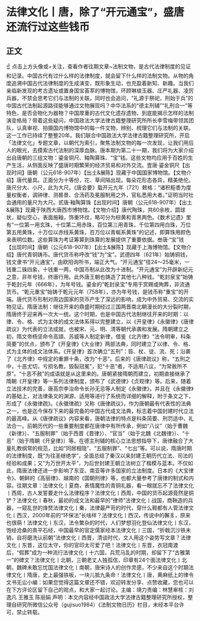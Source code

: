 # 法律文化丨唐，除了“开元通宝”，盛唐还流行过这些钱币
## 正文
☝ 点击上方头像或+关注，查看作者往期文章~法制文物，是古代法律制度的见证和记录。中国古代有过什么样的法律制度，就会留下什么样的法制文物。从物的角度追溯中国古代法律制度的生成演变，既形象生动，也充盈着新知、新趣。当我们亲临新发现的考古遗址或置身国宝荟萃的博物馆，环顾琳琅玉器、庄严礼器、凌厉兵器，不禁会思考它们与法制的关联，同时也会追问，“礼源于祭祀，刑始于兵”的中国古代法制起源路径能够通过文物展现吗？中华法系的“德主刑辅”“礼刑合一”等特色，是否会物化为器物？中国厚重的古代文化遗存遗物，到底能揭示怎样的法制演变格局？带着这些疑问，中国政法大学法律古籍整理研究所所长李雪梅带领其团队，认真审视、拍摄国内博物馆中的每一件文物，辨别、梳理它们与法制的关联。这一工作已持续了整整20年。我们联合中国政法大学法律古籍整理研究所，开启「法律文化」专题文章，以朝代为索引，聚焦法制文物的每一次发现，让我们用后人的眼光，去摸索古代法制的深厚血脉。唐本期为第二十一期，我们将为大家介绍出自唐朝的三组文物：鎏金铜尺、釉陶算珠、“宝”钱。这些文物均应用于百姓的生产生活，从侧面反映了盛唐时期繁荣的经济贸易和对外交流。壹唐·鎏金铜尺【出现时间】唐朝（公元618-907年）【出土&展陈】现藏于中国国家博物馆。【文物介绍】唐代量具。正面分为十等份，花、草间隔出现。每朵花形态各异，精美绝伦。唐尺分大、小尺，此为大尺。《唐会要》载开元九年（721）敕格：“诸积秬黍为度量权衡者，调钟律、测晷景、合汤药及冕服制用之外，官私悉用大者。”证明当时社会通用的量尺为大尺。贰唐·釉陶算珠【出现时间】唐朝（公元618-907年）【出土&展陈】现藏于陕西大唐西市博物馆。【文物介绍】唐代陶珠，共60余枚，圆球状，疑似空心，表面施釉，饰重环纹，略可分为棕黄和青黑两色。《数术记遗》里有“一位第一用玄珠，十位第二用赤珠，百位第三用青珠，千位第四用白珠，万位第五用黄珠，十万位以赤线系黄珠，百万位以青蜒系黄珠”的记述，即算珠用颜色来表明位数。这些算珠为考证筹算到珠算的发展提供了重要依据。叁唐·“宝”钱【出现时间】唐朝（公元618-907年）【出土&展陈】现藏于上海博物馆。【文物介绍】唐代青铜铸币。唐代货币称呼改“钱”为“宝”。武德四年（621年）始铸铜钱，钱文隶书“开元通宝”，由欧阳询所书，端正大气。“开元通宝”径24～25毫米，一钱重二铢四絫，十钱重一两，中国币制从此改为十进制。“开元通宝”为开辟新纪元之意，非年号钱，终唐行用。此外唐王朝也铸造了其他七八种钱。“乾封泉宝”始铸于乾封元年（666年），为年号钱。鎏金的“乾封泉宝”专用于赏赐或殉葬，非流通货币。“乾元重宝”始铸于乾元元年（758年），亦为年号钱，是钱币称“重宝”的开端。唐代货币形制对周边国家的货币产生了深远的影响，成为中外贸易、交流的实物见证。隋唐法制：继往开来的鼎盛时期经过三国两晋南北朝漫长的大分裂时期，隋唐终于迎来再一次大一统。这个时期，也是中国古代法制继往开来的时期：以律、令、格、式为主体的成文法体系得以完整建立，以《开皇律》《永徽律》《唐律疏议》为代表的立法成就，也被宋、元、明、清等朝代承袭和发展。隋朝建立之初，隋文帝杨坚命令高熲、苏威等人制定新律，借鉴《北齐律》“法令明审，科条简要”的优点，颁布了《开皇律》《大业律》两部法典，同时建立了以律、令、格、式为主体的成文法体系。《开皇律》首次确立“五刑”：笞、杖、徒、流、死；沿袭了《北齐律》中规定的重罪十条，改为“十恶”。后来的《唐律疏议》称，“五刑之中，十恶尤切，亏损名教，毁裂冠冕”，犯“十恶”者，不适用八议，“为常赦所不原”。“十恶不赦”的成语就是从这里来的。唐朝紧接隋朝而建立，初期直接继承了隋朝《开皇律》等一系列法律制度，颁布了《武德律》《贞观律》等。后来，随着立法技术的完善，唐高宗李治命令长孙无忌等人制定《永徽律》，并且在《永徽律》的基础上，对法律条文的渊源、适用等进行了系统而详细的解释，附于条文之下，形成了《永徽律疏》。《永徽律疏》又称《唐律疏议》，作为唐朝最有代表性的法典之一，也是迄今保存下来的最完备的中国古代成文法典，标志着中国封建时代立法的最高峰。从《唐律疏议》内容来看，唐朝法律的特点是科条简要、刑罚适中、礼法合一。前朝历代的一些重要制度都在唐律中有所传承，例如“八议”（始于曹魏《新律》）、“五服制罪”（始于西晋《晋律》）、“官当”（始于北魏《北魏律》）、“十恶”（始于隋朝《开皇律》）等。在德主刑辅的核心立法思想指导下，唐律融合了大量礼教纲常的规范，比如“同居相隐”、“五服制罪”、“七出”等。可以说，隋唐时期的法律制度，既“为往圣继绝学”，全面总结了秦汉以来封建王朝历代立法、司法的经验和成果；又“为万世开太平”，为后世封建王朝立法树立了楷模与蓝本。不仅如此，隋唐法律还进一步影响了东亚、南亚等许多国家的立法制度。日本的《大宝律令》、朝鲜的《高丽律》、越南的《国朝刑律》等，也都大量参考了唐律的制式和内容。往期文章：法律文化丨夏商，表情魔性的青铜礼器，看一眼就忘不了法律文化丨西周，古人发誓要走什么法律程序？法律文化丨西周，中国的货币起源竟然是铜铲？法律文化丨春秋，最初的成文法和最早的“律师”法律文化丨战国，商鞅造的兵器，一窥乱世的烽燹法律文化丨秦，法律最严苛的时代，穿什么鞋都有人管法律文化丨西汉，2000年前的“环保法”长啥样？法律文化丨西汉，传说中的獬豸，原来也很萌！法律文化丨东汉，法令繁杂的时代，人们梦想羽化登仙法律文化丨东汉，饱经沧桑的熹平石经，中国最早的官定儒家经本法律文化丨三国，“折戟沉沙铁未销，自将磨洗认前朝”法律文化丨西晋，清谈时代，文人用这个姿势写文章？法律文化丨东晋，这位太守，你的官印太可爱了吧！法律文化丨东晋，衣冠南渡后，“假葬”成为一种流行法律文化丨十六国，兵荒马乱的时期，却留下了“古雅第一”的碑文？​法律文化丨北朝，三朝老丈人独孤信，印章有24个面法律文化丨北朝，魏碑未敢忘忧国法律文化丨南朝，唐宋诗人的创作灵感，不少来自这个时期法律文化丨隋唐，史上最强铁板，一块儿抵九条命！法律文化丨唐，黄麻纸上的律令文书无讼小编：如果您觉得这篇文章还不错，欢迎转发分享、点赞收藏，您也可以在下方评论区留下自己的观点，和大家一起讨论。主编：靖力责编：林慧审核：刘逸凡 王雅玉 陈丽娟 声明：本文内容经中国政法大学法律古籍整理研究所授权，整理自研究所微信公众号（gujisuo1984）《法制文物日历》栏目，未经本平台许可，禁止转载。